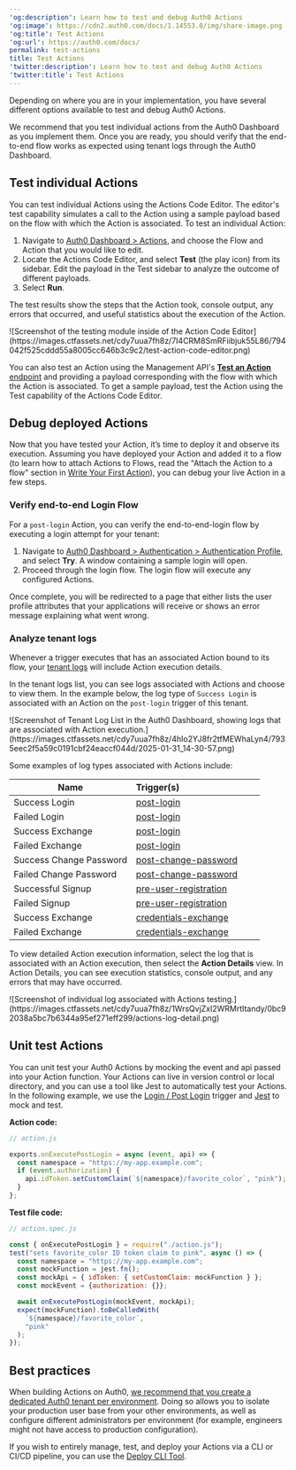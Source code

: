 ---
'og:description': Learn how to test and debug Auth0 Actions
'og:image': https://cdn2.auth0.com/docs/1.14553.0/img/share-image.png
'og:title': Test Actions
'og:url': https://auth0.com/docs/
permalink: test-actions
title: Test Actions
'twitter:description': Learn how to test and debug Auth0 Actions
'twitter:title': Test Actions
---
Depending on where you are in your implementation, you have several different options available to test and debug Auth0 Actions.

We recommend that you test individual actions from the <Tooltip tip="Auth0 Dashboard: Auth0's main product to configure your services." cta="View Glossary" href="/docs/glossary?term=Auth0+Dashboard">Auth0 Dashboard</Tooltip> as you implement them. Once you are ready, you should verify that the end-to-end flow works as expected using tenant logs through the Auth0 Dashboard.

## Test individual Actions

You can test individual Actions using the Actions Code Editor. The editor's test capability simulates a call to the Action using a sample payload based on the flow with which the Action is associated. To test an individual Action:

1. Navigate to [Auth0 Dashboard > Actions](https://manage.auth0.com/#/actions), and choose the Flow and Action that you would like to edit.
2. Locate the Actions Code Editor, and select **Test** (the play icon) from its sidebar. Edit the payload in the Test sidebar to analyze the outcome of different payloads.
3. Select **Run**.

The test results show the steps that the Action took, console output, any errors that occurred, and useful statistics about the execution of the Action.

<Frame>![Screenshot of the testing module inside of the Action Code Editor](https://images.ctfassets.net/cdy7uua7fh8z/7I4CRM8SmRFiibjuk55L86/794042f525cddd55a8005cc646b3c9c2/test-action-code-editor.png)</Frame>

<Callout icon="file-lines" color="#0EA5E9" iconType="regular">

You can also test an Action using the Management API's [**Test an Action** endpoint](https://auth0.com/docs/api/management/v2#!/Actions/post_test_action) and providing a payload corresponding with the flow with which the Action is associated. To get a sample payload, test the Action using the Test capability of the Actions Code Editor.

</Callout>

## Debug deployed Actions

Now that you have tested your Action, it’s time to deploy it and observe its execution. Assuming you have deployed your Action and added it to a flow (to learn how to attach Actions to Flows, read the "Attach the Action to a flow" section in [Write Your First Action](/docs/customize/actions/write-your-first-action)), you can debug your live Action in a few steps.

### Verify end-to-end Login Flow

For a `post-login` Action, you can verify the end-to-end-login flow by executing a login attempt for your tenant:

1. Navigate to [Auth0 Dashboard > Authentication > Authentication Profile](https://manage.auth0.com/#/authentication-profiles), and select **Try**. A window containing a sample login will open.
2. Proceed through the login flow. The login flow will execute any configured Actions.

Once complete, you will be redirected to a page that either lists the user profile attributes that your applications will receive or shows an error message explaining what went wrong.

### Analyze tenant logs

Whenever a trigger executes that has an associated Action bound to its flow, your [tenant logs](/docs/deploy-monitor/logs/view-log-events) will include Action execution details.

In the tenant logs list, you can see logs associated with Actions and choose to view them. In the example below, the log type of `Success Login` is associated with an Action on the `post-login` trigger of this tenant.

<Frame>![Screenshot of Tenant Log List in the Auth0 Dashboard, showing logs that are associated with Action execution.](https://images.ctfassets.net/cdy7uua7fh8z/4hIo2YJ8fr2tfMEWhaLyn4/7935eec2f5a59c0191cbf24eaccf044d/2025-01-31_14-30-57.png)</Frame>

Some examples of log types associated with Actions include:

<table class="table"><thead>
<tr>
<th><strong>Name</strong></th>
<th><strong>Trigger(s)</strong>                                </th>
</tr>
</thead>
<tbody>
<tr>
<td>Success Login</td>
<td><a href="/docs/customize/actions/explore-triggers/signup-and-login-triggers/login-trigger">post-login</a></td>
</tr>
<tr>
<td>Failed Login</td>
<td><a href="/docs/customize/actions/explore-triggers/signup-and-login-triggers/login-trigger">post-login</a></td>
</tr>
<tr>
<td>Success Exchange</td>
<td><a href="/docs/customize/actions/explore-triggers/signup-and-login-triggers/login-trigger">post-login</a></td>
</tr>
<tr>
<td>Failed Exchange</td>
<td><a href="/docs/customize/actions/explore-triggers/signup-and-login-triggers/login-trigger">post-login</a></td>
</tr>
<tr>
<td>Success Change Password</td>
<td><a href="/docs/customize/actions/explore-triggers/password-reset-triggers/post-change-password-trigger">post-change-password</a></td>
</tr>
<tr>
<td>Failed Change Password</td>
<td><a href="/docs/customize/actions/explore-triggers/password-reset-triggers/post-change-password-trigger">post-change-password</a></td>
</tr>
<tr>
<td>Successful Signup</td>
<td><a href="/docs/customize/actions/explore-triggers/signup-and-login-triggers/pre-user-registration-trigger">pre-user-registration</a></td>
</tr>
<tr>
<td>Failed Signup</td>
<td><a href="/docs/customize/actions/explore-triggers/signup-and-login-triggers/pre-user-registration-trigger">pre-user-registration</a></td>
</tr>
<tr>
<td>Success Exchange</td>
<td><a href="/docs/customize/actions/explore-triggers/machine-to-machine-trigger">credentials-exchange</a></td>
</tr>
<tr>
<td>Failed Exchange</td>
<td><a href="/docs/customize/actions/explore-triggers/machine-to-machine-trigger">credentials-exchange</a></td>
</tr>
</tbody>
</table>

To view detailed Action execution information, select the log that is associated with an Action execution, then select the **Action Details** view. In Action Details, you can see execution statistics, console output, and any errors that may have occurred.

<Frame>![Screenshot of individual log associated with Actions testing.](https://images.ctfassets.net/cdy7uua7fh8z/1WrsQvjZxI2WRMrtltandy/0bc92038a5bc7b6344a95ef271eff299/actions-log-detail.png)</Frame>

## Unit test Actions

​You can unit test your Auth0 Actions by mocking the event and api passed into your Action function. Your Actions can live in version control or local directory, and you can use a tool like Jest to automatically test your Actions. In the following example, we use the [Login / Post Login](/docs/customize/actions/explore-triggers/signup-and-login-triggers/login-trigger) trigger and [Jest](https://jestjs.io/) to mock and test.

**Action code:**

```javascript lines
// action.js

exports.onExecutePostLogin = async (event, api) => {
  const namespace = "https://my-app.example.com";
  if (event.authorization) {
    api.idToken.setCustomClaim(`${namespace}/favorite_color`, "pink");
  }
};
```






**Test file code:**

```javascript lines
// action.spec.js

const { onExecutePostLogin } = require("./action.js");
test("sets favorite_color ID token claim to pink", async () => {
  const namespace = "https://my-app.example.com";
  const mockFunction = jest.fn();
  const mockApi = { idToken: { setCustomClaim: mockFunction } };
  const mockEvent = {authorization: {}};

  await onExecutePostLogin(mockEvent, mockApi);
  expect(mockFunction).toBeCalledWith(
    `${namespace}/favorite_color`,
    "pink"
  );
});
```






## Best practices

When building Actions on Auth0, [we recommend that you create a dedicated Auth0 tenant per environment](/docs/get-started/auth0-overview/create-tenants/set-up-multiple-environments). Doing so allows you to isolate your production user base from your other environments, as well as configure different administrators per environment (for example, engineers might not have access to production configuration).

<Callout icon="file-lines" color="#0EA5E9" iconType="regular">

If you wish to entirely manage, test, and deploy your Actions via a CLI or CI/CD pipeline, you can use the [Deploy CLI Tool](/docs/deploy-monitor/deploy-cli-tool).

</Callout>